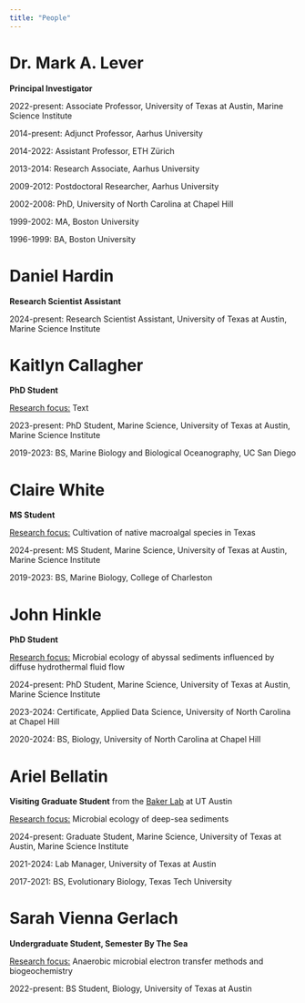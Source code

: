 ```yaml
---
title: "People"
---
```


# **Dr. Mark A. Lever**

**Principal Investigator**

2022-present: Associate Professor, University of Texas at Austin, Marine Science Institute

2014-present: Adjunct Professor, Aarhus University

2014-2022: Assistant Professor, ETH Zürich

2013-2014: Research Associate, Aarhus University

2009-2012: Postdoctoral Researcher, Aarhus University

2002-2008: PhD, University of North Carolina at Chapel Hill

1999-2002: MA, Boston University

1996-1999: BA, Boston University

```{=html}
<link
  rel="stylesheet"
  href="https://cdn.jsdelivr.net/gh/dheereshagrwal/coloured-icons@1.9.0/src/app/ci.min.css"
/>
<div class="social-icons">
        <a href="mailto:mark.lever@austin.utexas.edu" rel="noopener noreferrer"><i class="ci ci-outlook ci-2x"></i></a>
        <a href="https://orcid.org/0000-0002-2046-8028" target="_blank" rel="noopener noreferrer"><i class="ci ci-orcid ci-2x"></i></a>
        <a href="https://scholar.google.ch/citations?user=DG5WZZEAAAAJ&hl=en" target="_blank" rel="noopener noreferrer"><i class="ci ci-scholar ci-2x"></i></a>
      </div>
```

# **Daniel Hardin**

**Research Scientist Assistant**

2024-present: Research Scientist Assistant, University of Texas at Austin, Marine Science Institute

```{=html}
<div class="social-icons">
        <a href="mailto:daniel.hardin@austin.utexas.edu" rel="noopener noreferrer"><i class="ci ci-outlook ci-2x"></i></a>
      </div>
```

# **Kaitlyn Callagher**

**PhD Student**

[Research focus:]{.underline} Text

2023-present: PhD Student, Marine Science, University of Texas at Austin, Marine Science Institute

2019-2023: BS, Marine Biology and Biological Oceanography, UC San Diego

```{=html}
<div class="social-icons">
        <a href="mailto:k.callagher@utexas.edu" rel="noopener noreferrer"><i class="ci ci-outlook ci-2x"></i></a>
        <a href="https://www.linkedin.com/in/kaitlyn-callagher-2aa624267" target="_blank" rel="noopener noreferrer"><i class="ci ci-linkedin ci-2x"></i></a>
      </div>
```

# **Claire White**

**MS Student**

[Research focus:]{.underline} Cultivation of native macroalgal species in Texas

2024-present: MS Student, Marine Science, University of Texas at Austin, Marine Science Institute

2019-2023: BS, Marine Biology, College of Charleston

```{=html}
<div class="social-icons">
        <a href="mailto:claire.white@austin.utexas.edu" rel="noopener noreferrer"><i class="ci ci-outlook ci-2x"></i></a>
        <a href="https://www.linkedin.com/in/claire-white-709404197/" target="_blank" rel="noopener noreferrer"><i class="ci ci-linkedin ci-2x"></i></a>
      </div>
```

# **John Hinkle**

**PhD Student**

[Research focus:]{.underline} Microbial ecology of abyssal sediments influenced by diffuse hydrothermal fluid flow

2024-present: PhD Student, Marine Science, University of Texas at Austin, Marine Science Institute

2023-2024: Certificate, Applied Data Science, University of North Carolina at Chapel Hill

2020-2024: BS, Biology, University of North Carolina at Chapel Hill

```{=html}
<div class="social-icons">
        <a href="mailto:john.hinkle@utexas.edu" rel="noopener noreferrer"><i class="ci ci-outlook ci-2x"></i></a>
        <a href="https://www.linkedin.com/in/johnehinkle/" target="_blank" rel="noopener noreferrer"><i class="ci ci-linkedin ci-2x"></i></a>
        <a href="https://bsky.app/profile/johnehinkle.bsky.social" target="_blank" rel="noopener noreferrer"><i class="ci ci-bluesky ci-2x"></i></a>
        <a href="https://orcid.org/0000-0002-6381-4621" target="_blank" rel="noopener noreferrer"><i class="ci ci-orcid ci-2x"></i></a>
        <a href="https://scholar.google.com/citations?user=C_TSJ8AAAAAJ&hl=en&oi=ao" target="_blank" rel="noopener noreferrer"><i class="ci ci-scholar ci-2x"></i></a>
      </div>
```

# **Ariel Bellatin**

**Visiting Graduate Student** from the [Baker Lab](https://sites.utexas.edu/baker-lab/) at UT Austin

[Research focus:]{.underline} Microbial ecology of deep-sea sediments

2024-present: Graduate Student, Marine Science, University of Texas at Austin, Marine Science Institute

2021-2024: Lab Manager, University of Texas at Austin

2017-2021: BS, Evolutionary Biology, Texas Tech University

```{=html}
<div class="social-icons">
        <a href="mailto:arielbellatin@utexas.edu" rel="noopener noreferrer"><i class="ci ci-outlook ci-2x"></i></a>
        <a href="https://www.linkedin.com/in/ariel-bellatin/" target="_blank" rel="noopener noreferrer"><i class="ci ci-linkedin ci-2x"></i></a>
        <a href="https://orcid.org/0009-0002-2849-4957" target="_blank" rel="noopener noreferrer"><i class="ci ci-orcid ci-2x"></i></a>
      </div>
```

# **Sarah Vienna Gerlach**

**Undergraduate Student, Semester By The Sea**

[Research focus:]{.underline} Anaerobic microbial electron transfer methods and biogeochemistry

2022-present: BS Student, Biology, University of Texas at Austin

```{=html}
<div class="social-icons">
        <a href="mailto:svgerlach@utexas.edu" rel="noopener noreferrer"><i class="ci ci-outlook ci-2x"></i></a>
        <a href="https://www.linkedin.com/in/sarah-v-gerlach/" target="_blank" rel="noopener noreferrer"><i class="ci ci-linkedin ci-2x"></i></a>
      </div>
```

